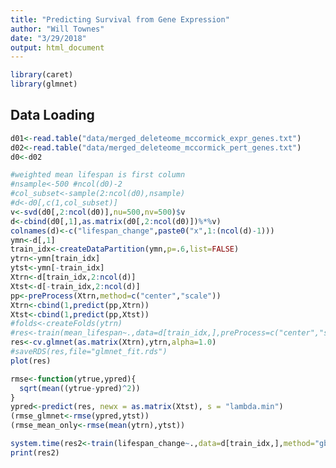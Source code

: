 ```yaml
---
title: "Predicting Survival from Gene Expression"
author: "Will Townes"
date: "3/29/2018"
output: html_document
---
```


```r
library(caret)
library(glmnet)
```

## Data Loading

```r
d01<-read.table("data/merged_deleteome_mccormick_expr_genes.txt")
d02<-read.table("data/merged_deleteome_mccormick_pert_genes.txt")
d0<-d02
```
```r
#weighted mean lifespan is first column
#nsample<-500 #ncol(d0)-2
#col_subset<-sample(2:ncol(d0),nsample)
#d<-d0[,c(1,col_subset)]
v<-svd(d0[,2:ncol(d0)],nu=500,nv=500)$v
d<-cbind(d0[,1],as.matrix(d0[,2:ncol(d0)])%*%v)
colnames(d)<-c("lifespan_change",paste0("x",1:(ncol(d)-1)))
ymn<-d[,1]
train_idx<-createDataPartition(ymn,p=.6,list=FALSE)
ytrn<-ymn[train_idx]
ytst<-ymn[-train_idx]
Xtrn<-d[train_idx,2:ncol(d)]
Xtst<-d[-train_idx,2:ncol(d)]
pp<-preProcess(Xtrn,method=c("center","scale"))
Xtrn<-cbind(1,predict(pp,Xtrn))
Xtst<-cbind(1,predict(pp,Xtst))
#folds<-createFolds(ytrn)
#res<-train(mean_lifespan~.,data=d[train_idx,],preProcess=c("center","scale"))
res<-cv.glmnet(as.matrix(Xtrn),ytrn,alpha=1.0)
#saveRDS(res,file="glmnet_fit.rds")
plot(res)
```

```r
rmse<-function(ytrue,ypred){
  sqrt(mean((ytrue-ypred)^2))
}
ypred<-predict(res, newx = as.matrix(Xtst), s = "lambda.min")
(rmse_glmnet<-rmse(ypred,ytst))
(rmse_mean_only<-rmse(mean(ytrn),ytst))
```

```r
system.time(res2<-train(lifespan_change~.,data=d[train_idx,],method="gbm",distribution="gaussian",preProcess=c("center","scale"),verbose=FALSE))
print(res2)
```
